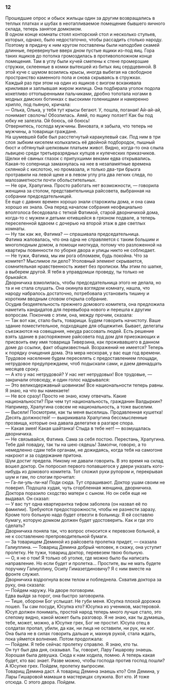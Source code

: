 ### 12 {-}

Прошедшие опрос и обыск жильцы один за другим возвращались в теплых платках и шубах в неотапливаемое помещение бывшего яичного склада, теперь занятое домкомом.<br/> В одном конце комнаты стоял конторский стол и несколько стульев, которых, однако, было недостаточно, чтобы рассадить столько народу. Поэтому в придачу к ним кругом поставлены были наподобие скамей длинные, перевернутые вверх дном пустые ящики из-под яиц. Гора таких ящиков до потолка громоздилась в противоположном конце помещения. Там в углу были кучей сметены к стене промерзшие стружки, склеенные в комки вытекшей из битых яиц сердцевиной. В этой куче с шумом возились крысы, иногда выбегая на свободное пространство каменного пола и снова скрываясь в стружках.<br/> Каждый раз при этом на один из ящиков с визгом вскакивала крикливая и заплывшая жиром жилица. Она подбирала уголок подола кокетливо оттопыренными пальчиками, дробно топотала ногами в модных дамских ботинках с высокими голенищами и намеренно хрипло, под пьяную, кричала:<br/> — Олька, Олька, у тебя тут крысы бегают. У, пошла, поганая! Ай-ай-ай, понимает сволочь! Обозлилась. Аяяй, по ящику ползет! Как бы под юбку не залезла. Ой боюсь, ой боюсь!<br/> Отвернитесь, господа мужчины. Виновата, я забыла, что теперь не мужчины, а товарищи граждане.<br/> На шумевшей бабе был расстегнутый каракулевый сак. Под ним в три слоя зыбким киселем колыхались её двойной подбородок, пышный бюст и обтянутый шелковым платьем живот. Видно, когда-то она слыла львицею среди третьеразрядных купцов и купеческих приказчиков. Щелки её свиных глазок с припухшими веками едва открывались. Какая-то соперница замахнулась на нее в незапамятные времена склянкой с кислотою, но промазала, и только два-три брызга протравили на левой щеке и в левом углу рта два легких следа, по малозаметности почти обольстительных.<br/> — Не ори, Храпугина. Просто работать нет возможности, — говорила женщина за столом, представительница райсовета, выбранная на собрании председательницей.<br/> Ее еще с давних времен хорошо знали старожилы дома, и она сама хорошо их знала. Она перед началом собрания неофициально вполголоса беседовала с теткой Фатимой, старой дворничихой дома, когда-то с мужем и детьми ютившейся в грязном подвале, а теперь переселенной вдвоем с дочерью на второй этаж в две светлых комнаты.<br/> — Ну так как же, Фатима? — спрашивала председательница.<br/> Фатима жаловалась, что она одна не справляется с таким большим и многолюдным домом, а помощи ниоткуда, потому что разложенной на квартиры повинности по уборке двора и улицы никто не соблюдает.<br/> — Не тужи, Фатима, мы им рога обломаем, будь покойна. Что за комитет? Мыслимое ли дело? Уголовный элемент скрывается, сомнительная нравственность живет без прописки. Мы этим по шапке, а выберем другой. Я тебя в управдомши проведу, ты только не брыкайся.<br/> Дворничиха взмолилась, чтобы председательница этого не делала, но та и не стала слушать. Она окинула взглядом комнату, нашла, что народу набралось достаточно, потребовала установить тишину и коротким вводным словом открыла собрание.<br/> Осудив бездеятельность прежнего домового комитета, она предложила наметить кандидатов для перевыбора нового и перешла к другим вопросам. Покончив с этим, она, между прочим, сказала:<br/> — Так вот как, стало быть, товарищи. Будем говорить начистоту. Ваше здание поместительное, подходящее для общежития. Бывает, делегаты съезжаются на совещания, некуда рассовать людей. Есть решение взять здание в распоряжение райсовета под дом для приезжающих и присвоить ему имя товарища Тиверзина, как проживавшего в данном доме до ссылки, факт общеизвестный. Возражений не имеется? Теперь к порядку очищения дома. Эта мера нескорая, у вас еще год времени.<br/> Трудовое население будем переселять с предоставлением площади, нетрудовое предупреждаем, чтоб подыскали сами, и даем двенадцать месяцев сроку.<br/> — А кто у нас нетрудовой? У нас нет нетрудовых! Все трудовые, — закричали отовсюду, и один голос надрывался:<br/> — Это великодержавный шовинизм! Все национальности теперь равны.<br/> Я знаю, на что вы намекаете!<br/> — Не все сразу! Просто не знаю, кому отвечать. Какие национальности? При чем тут национальность, гражданин Валдыркин? Например, Храпугина совсем не национальность, а тоже выселим.<br/> — Высели! Посмотрим, как ты меня выселишь. Продавленная кушетка! Десять должностей! — выкрикивала Храпугина бессмысленные прозвища, которые она давала делегатке в разгаре спора.<br/> — Какая змея! Какая шайтанка! Стыда в тебе нет! — возмущалась дворничиха.<br/> — Не связывайся, Фатима. Сама за себя постою. Перестань, Храпугина. Тебе дай повадку, так ты на шею сядешь! Замолчи, говорю, а то немедленно сдам тебя органам, не дожидаясь, когда тебя на самогоне накроют и за содержание притона.<br/> Шум достиг предела. Никому не давали говорить. В это время на склад вошел доктор. Он попросил первого попавшегося у двери указать кого-нибудь из домового комитета. Тот сложил руки рупором и, перекрывая шум и гам, по слогам прочитал:<br/> — Га-ли-уль-ли-на! Поди сюда. Тут спрашивают. Доктор ушам своим не поверил. Подошла худая, чуть сгорбленная женщина, дворничиха. Доктора поразило сходство матери с сыном. Но он себя еще не выдавал. Он сказал:<br/> — У вас тут одна квартирантка тифом заболела (он назвал её по фамилии). Требуются предосторожности, чтобы не разнести заразу. Кроме того больную надо будет отвезти в больницу. Я ей составлю бумагу, которую домком должен будет удостоверить. Как и где это сделать?<br/> Дворничиха поняла так, что вопрос относится к перевозке больной, а не к составлению препроводительной бумаги.<br/> — За товарищем Деминой из райсовета пролетка придет, — сказала Галиуллина. — Товарищ Демина добрый человек, я скажу, она уступит пролетку. Не тужи, товарищ доктор, перевезем твою больную.<br/> — О, я не о том! Я только об уголке, где можно было бы написать направление. Но если будет и пролетка… Простите, вы не мать будете поручику Галиуллину, Осипу Гимазетдиновичу? Я с ним вместе на фронте служил.<br/> Дворничиха вздрогнула всем телом и побледнела. Схватив доктора за руку, она сказала:<br/> — Пойдем наружу. На дворе поговорим.<br/> Едва выйдя за порог, она быстро заговорила.<br/> — Тише, оборони Бог услышат. Не губи меня. Юсупка плохой дорожка пошел. Ты сам посуди, Юсупка кто? Юсупка из учеников, мастеровой. Юсуп должен понимать, простой народ теперь много лучше стало, это слепому видно, какой может быть разговор. Я не знаю, как ты думаешь, тебе, может, можно, а Юсупке грех, Бог не простит. Юсупа отец в солдатах пропал, убили, да как, ни лица не оставили, ни рук, ни ног.<br/> Она была не в силах говорить дальше и, махнув рукой, стала ждать, пока уймется волнение. Потом продолжала:<br/> — Пойдем. Я тебе сейчас пролетку справлю. Я знаю, кто ты.<br/> Он тут был два дня, сказывал. Ты, говорит, Лару Гишарову знаешь. Хорошая была девушка. Сюда к нам ходила, помню. А теперь какая будет, кто вас знает. Разве можно, чтобы господа против господ пошли? А Юсупке грех. Пойдем, пролетку выпросим.<br/> Товарищ Демина даст. А товарищ Демина знаешь кто? Оля Демина, у Лары Гишаровой мамаши в мастерицах служила. Вот кто. И тоже отсюда. С этого двора. Пойдем.

